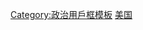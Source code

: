 {{Userbox
|id= [[File:Flag_of_California.svg|70x50px]]
  |id-c= #D8E2EF
  |info= 这个用戶支持'''[[是的加利福尼亚|加利福尼亚独立]]'''。
  |info-c= #D8E2EF
  |info-s= 11
  |border-c= black
  |usercategory  = 支持加利福尼亚独立的维基人
}}
<noinclude>
[[Category:政治用戶框模板]]
[[Category:支持区域独立或拆分的维基人用户框模板|美国]]
</noinclude>